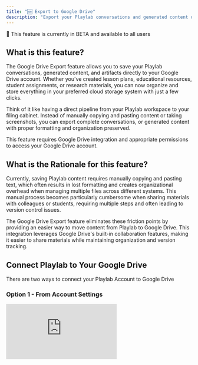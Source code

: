 ```yaml
---
title: "🆕 Export to Google Drive"
description: "Export your Playlab conversations and generated content directly to your Google Drive for easy organization and sharing"
---
```


<Note>
🧪 This feature is currently in BETA and available to all users
</Note>

## <Icon icon="bell-on" size="24" /> What is this feature?

The Google Drive Export feature allows you to save your Playlab conversations, generated content, and artifacts directly to your Google Drive account. Whether you've created lesson plans, educational resources, student assignments, or research materials, you can now organize and store everything in your preferred cloud storage system with just a few clicks.

Think of it like having a direct pipeline from your Playlab workspace to your filing cabinet. Instead of manually copying and pasting content or taking screenshots, you can export complete conversations, or generated content with proper formatting and organization preserved.

<Warning>
This feature requires Google Drive integration and appropriate permissions to access your Google Drive account.
</Warning>

## <Icon icon="lightbulb" size="24" /> What is the Rationale for this feature?

Currently, saving Playlab content requires manually copying and pasting text, which often results in lost formatting and creates organizational overhead when managing multiple files across different systems. This manual process becomes particularly cumbersome when sharing materials with colleagues or students, requiring multiple steps and often leading to version control issues.

The Google Drive Export feature eliminates these friction points by providing an easier way to move content from Playlab to Google Drive. This integration leverages Google Drive's built-in collaboration features, making it easier to share materials while maintaining organization and version tracking.

## <Icon icon="circle-play" size="24" /> Connect Playlab to Your Google Drive

There are two ways to connect your Playlab Account to Google Drive

### Option 1 - From Account Settings
  <iframe 
    src="https://drive.google.com/file/d/1MQMDBpp0Q8RI8t-PHb17QPmIQrDX9S_O/preview" 
    frameBorder="0" 
    webkitAllowFullScreen 
    mozAllowFullScreen 
    allowFullScreen 
    style={{width: "100%", height: "500px"}}
  />
  <figcaption>How to leverage Organizational References</figcaption>

<Steps>
<Step title="Navigate to Account Settings">
Click your profile picture in the top-right corner and select **Account Settings** from the dropdown menu.
</Step>

<Step title="Find the Connections Section">
Scroll down to the **Connections** section on the settings page.
<Frame>
  <img src="/images/connections.png" />
</Frame>
</Step>

<Step title="Connect Google Drive">
Click the **Connect** button to begin the authorization process.
</Step>

<Step title="Authorize Access">
You'll be redirected to Google's authorization page. Sign in to your Google account and grant Playlab permission to access your Google Drive.
</Step>

<Step title="Confirm Connection">
Return to Playlab and verify that Google Drive shows as "Connected" in your account settings.
</Step>
</Steps>

### Option 2 - From Builder Interface
  <iframe 
    src="https://drive.google.com/file/d/1SEYzxMkuN8u4IgI0SUNIjMfPJWkqnfZM/preview" 
    frameBorder="0" 
    webkitAllowFullScreen 
    mozAllowFullScreen 
    allowFullScreen 
    style={{width: "100%", height: "500px"}}
  />
  <figcaption>How to leverage Organizational References</figcaption>

<Steps>
<Step title="Open Your Playlab App">
Navigate to any Playlab app in the builder interface.
</Step>

<Step title="Access Export Options">
Look for the Google Drive icon in the text input bar. ]
<Frame>
  <img src="/images/googleintegration.png" />
</Frame>
</Step>

<Step title="Select Google Drive Integration">
Click on **Connect** to connect Playlab to your Google Drive
</Step>

<Step title="Complete Authorization">
Follow the Google authorization flow to grant permissions and connect your account.
</Step>

<Step title="Return to Export">
Once connected, you can immediately proceed with exporting your content to Google Drive.
</Step>
</Steps>

## <Icon icon="circle-play" size="24" /> How to Export Content to Google Drive
  <iframe 
    src="https://drive.google.com/file/d/1PdWkbRaiHCfPIlH0ujFXI7ZuIGPCVMTH/preview" 
    frameBorder="0" 
    webkitAllowFullScreen 
    mozAllowFullScreen 
    allowFullScreen 
    style={{width: "100%", height: "400px"}}
  />
  <figcaption>How to leverage Organizational References</figcaption>

<Note> You can do this from either the builder or published app view in Playlab </Note>

<Steps>
<Step title="Ensure Google Drive Export is Enabled">
Make sure you have the **Export to Google Drive** tool toggled on in your Tools menu and that your Google Drive is connected.
</Step>
<Step title="Generate Content in Your Playlab App">
Create the lesson plan, quiz, presentation, or other content you want to export using your Playlab app.
</Step>
<Step title="Request Export to Google Drive">
Ask your app to export the content to Google Drive. For example: "Export this lesson plan to Google Drive as a Google Doc" or "Save this presentation to Google Drive as Google Slides."
</Step>
<Step title="Click the Generated Link">
Your app will provide a link to the newly created file in your Google Drive. Click on this link to access your exported content.
<Frame>
  <img src="/images/exportlink.png" />
</Frame>
</Step>
<Step title="Open in Google Workspace">
Once you click the link, you'll need to click **"Open As Google Doc"** (or the respective file type like "Open As Google Slides") to start editing the document in Google Workspace.
</Step>
<Step title="Edit and Share">
Now you can edit, format, share, and collaborate on your exported content just like any other Google Workspace file.
</Step>
</Steps>

## <Icon icon="star" size="24" /> Best Practices

<Accordion title="Choose the Best Export Formats">
For optimal results, use these recommended formats:

- **Google Docs**: Perfect for text-based content that you want to edit and collaborate on
- **Google Sheets**: Ideal for data, tables, and spreadsheet content
- **Google Slides**: Best for presentations and visual content
- **HTML Files**: Great for interactive tools and web-based content

These Google Workspace formats allow for seamless editing and collaboration directly in your browser.
</Accordion>

<Accordion title="How to Access and Edit Your Exported Files">
You need to prompt your app to export to Google Drive and it will create a link to your new file. Once you click the link, you'll need to click "Open As Google Doc" (or the respective file type) to start editing the document in Google Workspace.

After opening as a Google file, you can then edit, share, and collaborate on that document just like any other Google Workspace file.
</Accordion>

<Accordion title="Working with HTML Exports">
If you export to HTML format, you can download the file and run it locally on your computer. This is a fun way to play with interactive tools and web-based content that you've generated in Playlab. Simply download the HTML file and open it in your web browser to see it in action.
</Accordion>

<Accordion title="Leverage Google Drive Sharing">
After exporting, use Google Drive's powerful sharing features:

- Share folders with your teaching team for easy collaboration
- Create view-only links for student resources
- Use comment features for collaborative review of lesson plans
- Set up shared folders for department-wide resource sharing
</Accordion>

## <Icon icon="circle-question" size="24" /> Frequently Asked Questions

<Accordion title="What file formats can I export to Google Drive?">
We recommend using only these four file formats for the best experience:
- **Google Docs** for text-based content and documents
- **Google Sheets** for data, tables, and spreadsheets  
- **Google Slides** for presentations and visual content
- **HTML** for interactive tools and web-based content
These formats provide optimal functionality and editing capabilities within the Google Drive ecosystem.
</Accordion>

<Accordion title="Can I export multiple conversations at once?">
Currently, exports are done one conversation or artifact at a time. However, you can quickly export multiple items by using the export function repeatedly. Bulk export features may be added in future updates.
</Accordion>

<Accordion title="How much Google Drive storage will my exports use?">
Storage usage varies by content type and length:
- Text-based conversations: 50-500 KB typically
- Conversations with code: 200 KB - 2 MB
- Rich content with images: 1-10 MB
- Large lesson plans or comprehensive materials: 2-20 MB

Most exports use minimal storage space relative to typical Google Drive quotas.
</Accordion>

<Accordion title="Can I disconnect Google Drive later if I change my mind?">
Yes, you can disconnect Google Drive integration at any time through your Account Settings. This will remove Playlab's access to your Google Drive, but any previously exported files will remain in your Drive. You can reconnect at any time if you want to resume using the export feature.
</Accordion>

<Accordion title="What permissions does Playlab need for Google Drive?">
Playlab requests permission to create and manage files in your Google Drive. This allows the app to export content and organize it in folders. Playlab cannot access existing files that it didn't create and cannot delete files from your Drive.
</Accordion>

<Accordion title="Can Playlab read files from my Google Drive?">
No, Playlab can only write or add files to your Google Drive. It does not have permission to access or read your existing files. The integration is designed specifically for exporting content from Playlab to your Drive, not for accessing files that are already stored there.
</Accordion>

<Accordion title="Can I export content from team workspaces?">
Yes, if you have appropriate permissions within the team workspace. The ability to export depends on your role and the workspace settings configured by your administrator. Check with your workspace admin if you're unable to export content you think you should have access to.
</Accordion>

<Accordion title="What happens if my Google Drive is full?">
If your Google Drive storage is full, the export will fail with an error message. You'll need to free up space in your Google Drive or upgrade your storage plan before you can successfully export content.
</Accordion>

## <Icon icon="bullhorn" size="24" /> We Want Your Feedback!

Thank you for trying out exporting to Google Drive. Our hope is to make this even more seamless and effective moving forward. We'd love to hear from you as this feature is still in beta. 

Contact us at [support@playlab.ai](mailto:support@playlab.ai)

---
*Last updated: September 18, 2025*